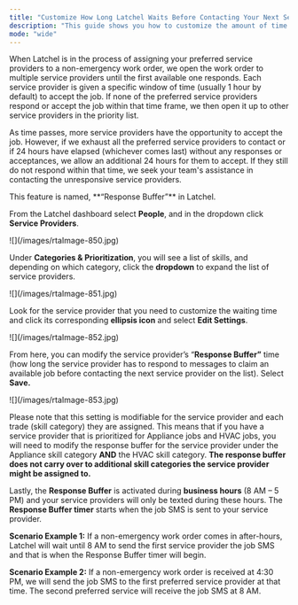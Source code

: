 ```yaml
---
title: "Customize How Long Latchel Waits Before Contacting Your Next Service Provider"
description: "This guide shows you how to customize the amount of time Latchel waits before reaching out to the next available service provider. Adjusting this setting allows you to give your preferred vendors more time to respond before Latchel continues sourcing help."
mode: "wide"
---
```


When Latchel is in the process of assigning your preferred service providers to a non-emergency work order, we open the work order to multiple service providers until the first available one responds. Each service provider is given a specific window of time (usually 1 hour by default) to accept the job. If none of the preferred service providers respond or accept the job within that time frame, we then open it up to other service providers in the priority list.

As time passes, more service providers have the opportunity to accept the job. However, if we exhaust all the preferred service providers to contact or if 24 hours have elapsed (whichever comes last) without any responses or acceptances, we allow an additional 24 hours for them to accept. If they still do not respond within that time, we seek your team's assistance in contacting the unresponsive service providers.

<Tip>
  This feature is named, **“Response Buffer”** in Latchel.
</Tip>

From the Latchel dashboard select **People**, and in the dropdown click **Service Providers**.

<Frame>
  ![](/images/rtaImage-850.jpg)
</Frame>

Under **Categories & Prioritization**, you will see a list of skills, and depending on which category, click the **dropdown** to expand the list of service providers.

<Frame>
  ![](/images/rtaImage-851.jpg)
</Frame>

Look for the service provider that you need to customize the waiting time and click its corresponding **ellipsis icon** and select **Edit Settings**.

<Frame>
  ![](/images/rtaImage-852.jpg)
</Frame>

From here, you can modify the service provider’s “**Response Buffer”** time (how long the service provider has to respond to messages to claim an available job before contacting the next service provider on the list). Select **Save.**

<Frame>
  ![](/images/rtaImage-853.jpg)
</Frame>

Please note that this setting is modifiable for the service provider and each trade (skill category) they are assigned. This means that if you have a service provider that is prioritized for Appliance jobs and HVAC jobs, you will need to modify the response buffer for the service provider under the Appliance skill category **AND** the HVAC skill category. **The response buffer does not carry over to additional skill categories the service provider might be assigned to.**

Lastly, the **Response Buffer** is activated during **business hours** (8 AM – 5 PM) and your service providers will only be texted during these hours. The **Response Buffer timer** starts when the job SMS is sent to your service provider.

**Scenario Example 1:** If a non-emergency work order comes in after-hours, Latchel will wait until 8 AM to send the first service provider the job SMS and that is when the Response Buffer timer will begin.

**Scenario Example 2:** If a non-emergency work order is received at 4:30 PM, we will send the job SMS to the first preferred service provider at that time. The second preferred service will receive the job SMS at 8 AM.